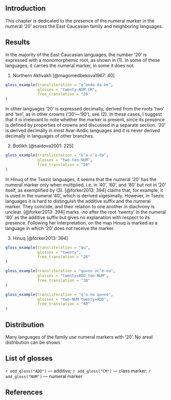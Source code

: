 
## Introduction
This chapter is dedicated to the presence of the numeral marker in the numeral ‘20’ across the East Caucasian family and neighboring languages.

## Results
In the majority of the East Caucasian languages, the number ‘20’ is expressed with a monomorphemic root, as shown in (@n_akhvakh_20). In some of these languages, it carries the numeral marker, in some it does not.

(@n_akhvakh_20) Northern Akhvakh [@magomedbekova1967: 40]
```r
gloss_example(transliteration = "q’endo-da-be",
              glosses = "twenty-NUM-CM",
              free_translation = "20"
)
```

In other languages ‘20’ is expressed decimally, derived from the roots ‘two’ and ‘ten’, as in other crowns (‘30’—‘90’), see (@botlikh_20). In these cases, I suggest that it is irrelevant to note whether the marker is present, since its presence is defined by properties of crowns and discussed in a separate section. ‘20’ is derived decimally in most Avar-Andic languages and it is never derived decimally in languages of other branches.

(@botlikh_20) Botlikh [@saidova2001: 225]
```r
gloss_example(transliteration = "k’a-c’a-da",
              glosses = "two-ten-NUM",
              free_translation = "20"
)
```

In Hinuq of the Tsezic languages, it seems that the numeral ‘20’ has the numeral marker only when multiplied, i.e. in ‘40’, ‘60’, and ‘80’ but not in ‘20’ itself, as exemplified by (@hinuq_20_30_40). [@forker2013: 394] claims that, for example, it is used in the numeral ‘40’, which is derived vigesimally. However, in Tsezic languages it is hard to distinguish the additive suffix and the numeral marker. They coincide, and their relation to one another in diachrony is unclear. [@forker2013: 394] marks -*no* after the root ‘twenty’ in the numeral ‘40’ as the additive suffix but gives no explanation with respect to its presence. Following her interpretation, on the map Hinuq is marked as a language in which ‘20’ does not receive the marker.

(@hinuq_20_30_40) Hinuq [@forker2013: 394]
```r
gloss_example(transliteration = "qu",
              glosses = "twenty",
              free_translation = "20"
)
```
```r
gloss_example(transliteration = "qu=no oc’e-no",
              glosses = "twenty=ADD ten-NUM",
              free_translation = "30"
)
```
```r
gloss_example(transliteration = "q’o-no qu=no",
              glosses = "two-NUM twenty=ADD",
              free_translation = "40"
)
```

## Distribution
Many languages of the family use numeral markers with ‘20’. No areal distribution can be shown.

## List of glosses
`r add_gloss("ADD")` — additive; `r add_gloss("CM")` — class marker; `r add_gloss("NUM")` — numeral marker

## References
